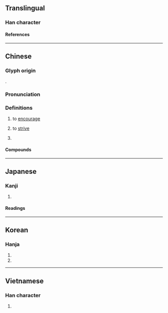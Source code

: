 {{also|劢|励}}
{{character info}}
{{character info|0xf97f}}
==Translingual==

===Han character===
{{Han char|rn=19|rad=力|as=15|sn=17|four=74227|canj=MBKS|ids=⿰厲力}}

====References====
{{Han ref|kx=0149.440|dkj=02472|dj=0338.100|hdz=10381.170|uh=52F5}}
{{Han ref|uh=F97F}}

----

==Chinese==
{{zh-forms|s=励}}

===Glyph origin===
{{Han etym}}
{{Han compound|厲|力|ls=psc|c1=p|c2=s}}.

===Pronunciation===
{{zh-pron
|m=lì
|c=lai6
|h=pfs=li
|md=lâ̤
|mn=lē
|mn-t=li6
|w=
|mc=y
|oc=y
|cat=v,pn
}}

===Definitions===
{{zh-hanzi}}

# to [[encourage]]
# {{lb|zh|literary}} to [[strive]]
# {{surname|zh}}

====Compounds====
{{zh-der|彫勵|勵兵秣馬|勵志|勵翼|惕勵|愛的鼓勵|勵精求治|勵節|勵行|奮勵|勵精圖治|勉勵|砥名勵節|獎勵|激勵|敦品勵學|矯世勵俗|策勵|鼓勵|風世勵俗|自勵}}

----

==Japanese==
{{ja-kanji forms|励|勵}}

===Kanji===
{{ja-kanji|grade=|rs=力15|shin=励}}

# {{rfdef|ja|sort=力15}}

====Readings====
{{ja-readings
|on=れい
|kun=はげむ
}}

----

==Korean==

===Hanja===
{{ko-hanja|힘쓰다|힘쓸|려||여}}

# {{hanja form of|[[려]]/[[여]]|[[strive]]}}
# {{hanja form of|[[려]]/[[여]]|[[encourage]]}}

----

==Vietnamese==

===Han character===
{{vi-readings|reading=[[lệ]], [[lẹ]]|rs=力15}}

# {{rfdef|vi}}